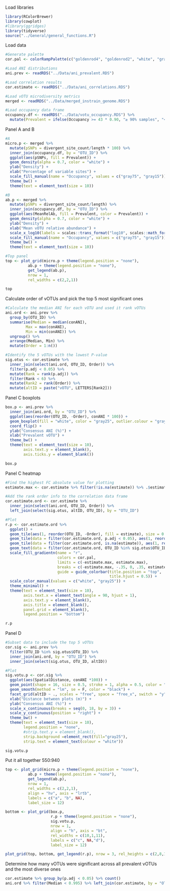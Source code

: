 Load libraries
```r
library(RColorBrewer)
library(cowplot)
#library(ggridges)
library(tidyverse)
source("../General/general_functions.R")
```

Load data
```r
#Generate palette
cor.pal <- colorRampPalette(c("goldenrod4", "goldenrod2", "white", "gray75", "gray25"))(12)

#Load ANI distributions
ani.prev <- readRDS("../Data/ani_prevalent.RDS")

#Load correlation results
cor.estimate <- readRDS("../Data/ani_correlations.RDS")

#Load vOTU microdiversity metrics
merged <- readRDS("../Data/merged_instrain_genome.RDS")

#Load occupancy data frame
occupancy.df <- readRDS("../Data/votu_occupancy.RDS") %>% 
  mutate(Prevalent = ifelse(Occupancy >= 43 * 0.90, "≥ 90% samples", "< 90% samples"))
```


Panel A and B
```r
#A
micro.p <- merged %>% 
  mutate(pSNPs = divergent_site_count/length * 100) %>% 
  inner_join(occupancy.df, by = "OTU_ID") %>% 
  ggplot(aes(pSNPs, fill = Prevalent)) +
  geom_density(alpha = 0.7, color = "white") +
  ylab("Density") +
  xlab("Percentage of variable sites") +
  scale_fill_manual(name = "Occupancy", values = c("gray75", "gray15")) +
  theme_bw() +
  theme(text = element_text(size = 10))

#B
ab.p <- merged %>% 
  mutate(pSNPs = divergent_site_count/length) %>% 
  inner_join(occupancy.df, by = "OTU_ID") %>% 
  ggplot(aes(MeanRelAb, fill = Prevalent, color = Prevalent)) +
  geom_density(alpha = 0.7, color = "white") +
  ylab("Density") +
  xlab("Mean vOTU relative abundance") +
  scale_x_log10(labels = scales::trans_format("log10", scales::math_format(10^.x))) +
  scale_fill_manual(name = "Occupancy", values = c("gray75", "gray15")) +
  theme_bw() +
  theme(text = element_text(size = 10))

#Top panel
top <- plot_grid(micro.p + theme(legend.position = "none"),
          ab.p + theme(legend.position = "none"),
          get_legend(ab.p),
          nrow = 1,
          rel_widths = c(2,2,1))

top
```

Calculate order of vOTUs and pick the top 5 most significant ones
```r
#Calculate the median ANI for each vOTU and used it rank vOTUs
ani.ord <- ani.prev %>%
  group_by(OTU_ID) %>%
  summarise(Median = median(conANI),
         Max = max(conANI),
         Min = min(conANI)) %>%
  ungroup() %>%
  arrange(Median, Min) %>%
  mutate(Order = 1:n())

#Identify the 5 vOTUs with the lowest P-value 
sig.otus <- cor.estimate %>% 
  inner_join(select(ani.ord, OTU_ID, Order)) %>% 
  filter(p.adj < 0.05) %>% 
  mutate(Rank = rank(p.adj)) %>% 
  filter(Rank < 6) %>% 
  mutate(Rank2 = rank(Order)) %>% 
  mutate(altID = paste("vOTU", LETTERS[Rank2])) 
```

Panel C boxplots
```r
box.p <- ani.prev %>%
  inner_join(ani.ord, by = "OTU_ID") %>%
  ggplot(aes(reorder(OTU_ID, -Order), conANI * 100)) +
  geom_boxplot(fill = "white", color = "gray25", outlier.colour = "gray25", outlier.size = 0.25) +
  coord_flip() +
  ylab("Consensus ANI (%)") +
  xlab("Prevalent vOTU") +
  theme_bw() +
  theme(text = element_text(size = 10),
        axis.text.y = element_blank(),
        axis.ticks.y = element_blank())

box.p
```
Panel C heatmap
```r
#Find the highest FC absolute value for plotting
estimate.max <- cor.estimate %>% filter(!is.na(estimate)) %>% .$estimate %>% abs() %>% max() %>% round(digits = 1)

#Add the rank order info to the correlation data frame
cor.estimate.ord <- cor.estimate %>% 
  inner_join(select(ani.ord, OTU_ID, Order)) %>% 
  left_join(select(sig.otus, altID, OTU_ID), by = "OTU_ID") 

#Plot
r.p <- cor.estimate.ord %>% 
  ggplot() +
  geom_tile(aes(1, reorder(OTU_ID, -Order), fill = estimate), size = 0.5) +
  geom_tile(data = filter(cor.estimate.ord, p.adj < 0.05), aes(1, reorder(OTU_ID, -Order), fill = estimate), color = "gray25", size = 0.5) +
  geom_tile(data = filter(cor.estimate.ord, is.na(estimate)), aes(1, reorder(OTU_ID, -Order)), fill = "black", size = 0.5) +
  geom_text(data = filter(cor.estimate.ord, OTU_ID %in% sig.otus$OTU_ID), aes(1, OTU_ID), label = "*", color = "gray25", size = 3) +
  scale_fill_gradientn(name = "r",
                       colors = cor.pal,
                       limits = c(-estimate.max, estimate.max),
                       breaks = c(-estimate.max, -.35, 0, .35, estimate.max),
                       guide = guide_colorbar(title.position = "top",
                                              title.hjust = 0.5)) +
  scale_color_manual(values = c("white", "gray25")) +
  theme_minimal() +
  theme(text = element_text(size = 10),
        axis.text.x = element_text(angle = 90, hjust = 1),
        axis.text.y = element_blank(),
        axis.title = element_blank(),
        panel.grid = element_blank(),
        legend.position = "bottom") 

r.p
```

Panel D
```r
#Subset data to include the top 5 vOTUs
cor.sig <- ani.prev %>% 
  filter(OTU_ID %in% sig.otus$OTU_ID) %>% 
  inner_join(ani.ord, by = "OTU_ID") %>% 
  inner_join(select(sig.otus, OTU_ID, altID))

#Plot
sig.votu.p <- cor.sig %>% 
  ggplot(aes(SpatialDistance, conANI *100)) +
  geom_point(shape = 16, size = 0.5, stroke = 1, alpha = 0.5, color = "gray25") +
  geom_smooth(method = "lm", se = F, color = "black") +
  facet_grid(altID ~ ., scales = "free", space = "free_x", switch = "y") +
  xlab("Distance between plots (m)") +
  ylab("Consensus ANI (%)") +
  scale_x_continuous(breaks = seq(0, 18, by = 3)) +
  scale_y_continuous(position = "right") +
  theme_bw() +
  theme(text = element_text(size = 10),
        legend.position = "none",
        #strip.text.y = element_blank(),
        strip.background =element_rect(fill="gray25"),
        strip.text = element_text(colour = "white"))

sig.votu.p
```

Put it all together
550:940
```r
top <- plot_grid(micro.p + theme(legend.position = "none"),
          ab.p + theme(legend.position = "none"),
          get_legend(ab.p),
          nrow = 1,
          rel_widths = c(2,2,1),
          align = "hv", axis = "lrtb",
          labels = c("a", "b", NA),
          label_size = 12)

bottom <- plot_grid(box.p, 
                    r.p + theme(legend.position = "none"), 
                    sig.votu.p, 
                    nrow = 1, 
                    align = "h", axis = "bt", 
                    rel_widths = c(10,1,11),
                    labels = c("c", NA,"d"),
                    label_size = 12)

plot_grid(top, bottom, get_legend(r.p), nrow = 3, rel_heights = c(2,8,1))
```

Determine how many vOTUs were significant across all prevalent vOTUs and the most diverse ones 
```r
cor.estimate %>% group_by(p.adj < 0.05) %>% count()
ani.ord %>% filter(Median < 0.995) %>% left_join(cor.estimate, by = "OTU_ID") %>% group_by(p.adj < 0.05) %>% count()
```
